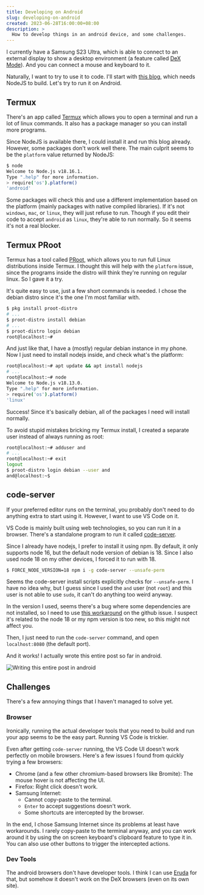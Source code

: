 ```yaml
---
title: Developing on Android
slug: developing-on-android
created: 2023-06-28T16:00:00+08:00
description: >
  How to develop things in an android device, and some challenges.
---
```


<script>import postInAndroid from './post-in-android.jpg';</script>

I currently have a Samsung S23 Ultra,
which is able to connect to an external display to show a desktop environment
(a feature called [DeX Mode](https://www.samsung.com/us/apps/dex/)).
And you can connect a mouse and keyboard to it.

Naturally, I want to try to use it to code. I'll start with [this blog](https://github.com/ishamf/site), which needs NodeJS to build. Let's try to run it on Android.

## Termux

There's an app called [Termux](https://termux.dev/) which allows you to open a terminal and run a lot of linux commands. It also has a package manager so you can install more programs.

Since NodeJS is available there, I could install it and run this blog already. However, some packages don't work well there. The main culprit seems to be the `platform` value returned by NodeJS:

```sh
$ node
Welcome to Node.js v18.16.1.
Type ".help" for more information.
> require('os').platform()
'android'
```

Some packages will check this and use a different implementation based on the platform (mainly packages with native compiled libraries).
If it's not `windows`, `mac`, or `linux`, they will just refuse to run. Though if you edit their code to accept `android` as `linux`, they're able to run normally.
So it seems it's not a real blocker.

## Termux PRoot

Termux has a tool called [PRoot](https://wiki.termux.com/wiki/PRoot), which allows you to run full Linux distributions inside Termux.
I thought this will help with the `platform` issue, since the programs inside the distro will think they're running on regular linux.
So I gave it a try.

It's quite easy to use, just a few short commands is needed. I chose the debian distro since it's the one I'm most familiar with.

```sh
$ pkg install proot-distro
# ...
$ proot-distro install debian
# ...
$ proot-distro login debian
root@localhost:~#
```

And just like that, I have a (mostly) regular debian instance in my phone. Now I just need to install nodejs inside, and check what's the platform:

```sh
root@localhost:~# apt update && apt install nodejs
# ...
root@localhost:~# node
Welcome to Node.js v18.13.0.
Type ".help" for more information.
> require('os').platform()
'linux'
```

Success! Since it's basically debian, all of the packages I need will install normally.

To avoid stupid mistakes bricking my Termux install, I created a separate user instead of always running as root:

```sh
root@localhost:~# adduser and
# ...
root@localhost:~# exit
logout
$ proot-distro login debian --user and
and@localhost:~$
```

## code-server

If your preferred editor runs on the terminal, you probably don't need to do anything extra to start using it.
However, I want to use VS Code on it.

VS Code is mainly built using web technologies, so you can run it in a browser. There's a standalone program to run it called [code-server](https://github.com/coder/code-server).

Since I already have nodejs, I prefer to install it using npm. By default, it only supports node 16, but the default node version of debian is 18. Since I also used node 18 on my other devices, I forced it to run with 18.

```sh
$ FORCE_NODE_VERSION=18 npm i -g code-server --unsafe-perm
```

Seems the code-server install scripts explicitly checks for `--unsafe-perm`.
I have no idea why, but I guess since I used the `and` user (not `root`) and this user is not able to use `sudo`, it can't do anything too weird anyway.

In the version I used, seems there's a bug where some dependencies are not installed, so I need to use [this workaround](https://github.com/coder/code-server/issues/5530#issuecomment-1235752382)
on the github issue. I suspect it's related to the node 18 or my npm version is too new, so this might not affect you.

Then, I just need to run the `code-server` command, and open `localhost:8080` (the default port).

And it works! I actually wrote this entire post so far in android.

![Writing this entire post in android]({postInAndroid})

## Challenges

There's a few annoying things that I haven't managed to solve yet.

### Browser

Ironically, running the actual developer tools that you need to build and run your app seems to be the easy part. Running VS Code is trickier.

Even after getting `code-server` running, the VS Code UI doesn't work perfectly on mobile browsers. Here's a few issues I found from quickly trying a few browsers:

- Chrome (and a few other chromium-based browsers like Bromite): The mouse hover is not affecting the UI.
- Firefox: Right click doesn't work.
- Samsung Internet:
  - Cannot copy-paste to the terminal.
  - `Enter` to accept suggestions doesn't work.
  - Some shortcuts are intercepted by the browser.

In the end, I chose Samsung Internet since its problems at least have workarounds.
I rarely copy-paste to the terminal anyway,
and you can work around it by using the on screen keyboard's clipboard feature to type it in.
You can also use other buttons to trigger the intercepted actions.

### Dev Tools

The android browsers don't have developer tools. I think I can use [Eruda](https://github.com/liriliri/eruda) for that,
but somehow it doesn't work on the DeX browsers (even on its own site).
